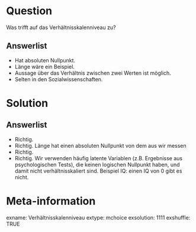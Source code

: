 
Question
========

Was trifft auf das Verhältnisskalenniveau zu?

Answerlist
----------

* Hat absoluten Nullpunkt.
* Länge wäre ein Beispiel.
* Aussage über das Verhältnis zwischen zwei Werten ist möglich.
* Selten in den Sozialwissenschaften.

Solution
========

Answerlist
----------

* Richtig. 
* Richtig. Länge hat einen absoluten Nullpunkt von dem aus wir messen
* Richtig.
* Richtig. Wir verwenden häufig latente Variablen (z.B. Ergebnisse aus psychologischen Tests), die keinen logischen Nullpunkt haben, und damit nicht verhältnisskaliert sind. Beispiel IQ: einen IQ von 0 gibt es nicht. 

Meta-information
================
exname: Verhältnisskalenniveau
extype: mchoice 
exsolution: 1111
exshuffle: TRUE
